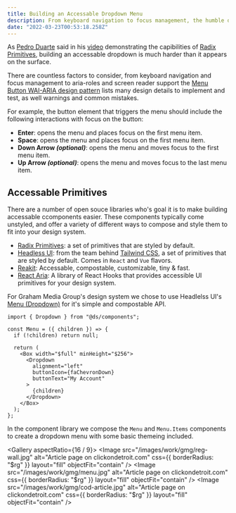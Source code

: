 ```yaml
---
title: Building an Accessable Dropdown Menu
description: From keyboard navigation to focus management, the humble dropdown is more complex than it seems
date: "2022-03-23T00:53:18.258Z"
---
```


As [Pedro Duarte](https://ped.ro/) said in his [video](https://www.youtube.com/watch?v=pcMYcjtWwVI) demonstrating the capibilities of [Radix Primitives](https://radix-ui.com/), building an accessable dropdown is much harder than it appears on the surface.

There are countless factors to consider, from keyboard navigation and focus management to aria-roles and screen reader support the [Menu Button WAI-ARIA design pattern](https://www.w3.org/TR/wai-aria-practices-1.2/#menubutton) lists many design details to implement and test, as well warnings and common mistakes.

For example, the button element that triggers the menu should include the following interactions with focus on the button:

- **Enter**: opens the menu and places focus on the first menu item.
- **Space**: opens the menu and places focus on the first menu item.
- **Down Arrow _(optional)_**: opens the menu and moves focus to the first menu item.
- **Up Arrow _(optional)_**: opens the menu and moves focus to the last menu item.

## Accessable Primitives

There are a number of open souce libraries who's goal it is to make building accessable ccomponents easier. These components typically come unstyled, and offer a variety of different ways to compose and style them to fit into your design system.

- [Radix Primitives](https://radix-ui.com/): a set of primitives that are styled by default.
- [Headless UI](https://headlessui.dev/): from the team behind [Tailwind CSS](https://tailwindcss.com/), a set of primitives that are styled by default. Comes in `React` and `Vue` flavors.
- [Reakit](https://reakit.io/): Accessable, compostable, customizable, tiny & fast.
- [React Aria](https://react-spectrum.adobe.com/react-aria/): A library of React Hooks that provides accessible UI primitives for your design system.

For Graham Media Group's design system we chose to use Headlelss UI's [Menu (Dropdown)](https://headlessui.dev/react/menu/) for it's simple and compostable API.

```tsx showLineNumbers {8-14} filename=src/components/Dropdown/Dropdown.tsx
import { Dropdown } from "@ds/components";

const Menu = ({ children }) => {
  if (!children) return null;

  return (
    <Box width="$full" minHeight="$256">
      <Dropdown
        alignment="left"
        buttonIcon={faChevronDown}
        buttonText="My Account"
      >
        {children}
      </Dropdown>
    </Box>
  );
};
```

In the component library we compose the `Menu` and `Menu.Items` components to create a dropdown menu with some basic themeing included.

<Gallery aspectRatio={16 / 9}>
  <Image
    src="/images/work/gmg/reg-wall.jpg"
    alt="Article page on clickondetroit.com"
    css={{ borderRadius: "$rg" }}
    layout="fill"
    objectFit="contain"
  />
  <Image
    src="/images/work/gmg/menu.jpg"
    alt="Article page on clickondetroit.com"
    css={{ borderRadius: "$rg" }}
    layout="fill"
    objectFit="contain"
  />
  <Image
    src="/images/work/gmg/cod-article.jpg"
    alt="Article page on clickondetroit.com"
    css={{ borderRadius: "$rg" }}
    layout="fill"
    objectFit="contain"
  />
</Gallery>
